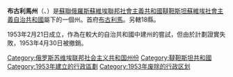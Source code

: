 '''布古利馬州'''（{{lang-ru|Бугульми́нская область}}、{{lang-tt|Бөгелмә́ өлкәсе́}}）是[[蘇聯|蘇聯]][[俄羅斯蘇維埃聯邦社會主義共和國|俄羅斯蘇維埃聯邦社會主義共和國]][[韃靼斯坦蘇維埃社會主義自治共和國|韃靼斯坦蘇維埃社會主義自治共和國]]屬下的一個州。首府[[布古利馬|布古利馬]]。另轄18縣。

1953年2月21日成立，作為在較大的自治共和國中建州的嘗試，但由於計劃證實失敗，1953年4月30日被撤銷。

[[Category:俄罗斯苏维埃联邦社会主义共和国州份|Category:俄罗斯苏维埃联邦社会主义共和国州份]]
[[Category:韃靼斯坦共和國|Category:韃靼斯坦共和國]]
[[Category:1953年建立的行政區劃|Category:1953年建立的行政區劃]]
[[Category:1953年废除的行政区划|Category:1953年废除的行政区划]]